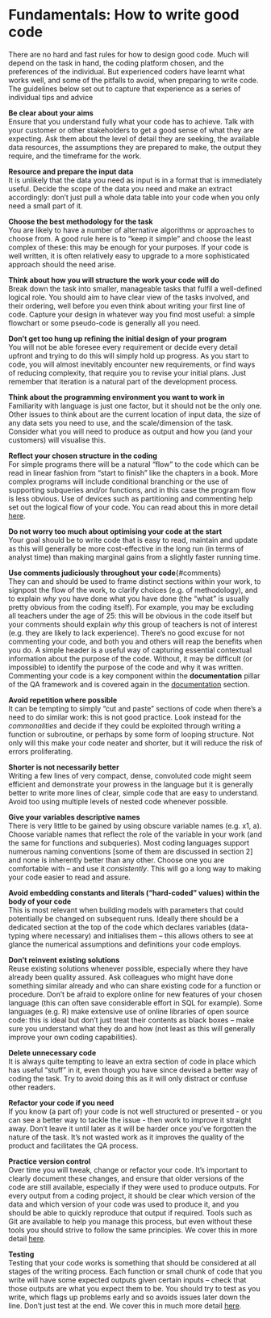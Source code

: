 # Fundamentals:  How to write good code

There are no hard and fast rules for how to design good code. Much will depend on the task in hand, the coding platform chosen, and the preferences of the individual. But experienced coders have learnt what works well, and some of the pitfalls to avoid, when preparing to write code. The guidelines below set out to capture that experience as a series of individual tips and advice

**Be clear about your aims**  
Ensure that you understand fully what your code has to achieve. Talk with your customer or other stakeholders to get a good sense of what they are expecting. Ask them about the level of detail they are seeking, the available data resources, the assumptions they are prepared to make, the output they require, and the timeframe for the work.

**Resource and prepare the input data**  
It is unlikely that the data you need as input is in a format that is immediately useful. Decide the scope of the data you need and make an extract accordingly: don’t just pull a whole data table into your code when you only need a small part of it.

**Choose the best methodology for the task**  
You are likely to have a number of alternative algorithms or approaches to choose from. A good rule here is to “keep it simple” and choose the least complex of these: this may be enough for your purposes. If your code is well written, it is often relatively easy to upgrade to a more sophisticated approach should the need arise.

**Think about how you will structure the work your code will do**  
Break down the task into smaller, manageable tasks that fulfil a well-defined logical role. You should aim to have clear view of the tasks involved, and their ordering, well before you even think about writing your first line of code. Capture your design in whatever way you find most useful: a simple flowchart or some pseudo-code is generally all you need.

**Don’t get too hung up refining the initial design of your program**  
You will not be able foresee every requirement or decide every detail upfront and trying to do this will simply hold up progress. As you start to code, you will almost inevitably encounter new requirements, or find ways of reducing complexity, that require you to revise your initial plans. Just remember that iteration is a natural part of the development process.

**Think about the programming environment you want to work in**  
Familiarity with language is just one factor, but it should not be the only one. Other issues to think about are the current location of input data, the size of any data sets you need to use, and the scale/dimension of the task. Consider what you will need to produce as output and how you (and your customers) will visualise this.

**Reflect your chosen structure in the coding**  
For simple programs there will be a natural “flow” to the code which can be read in linear fashion from “start to finish” like the chapters in a book. More complex programs will include conditional branching or the use of supporting subqueries and/or functions, and in this case the program flow is less obvious. Use of devices such as partitioning and commenting help set out the logical flow of your code.  You can read about this in more detail [here](#code_structure).

**Do not worry too much about optimising your code at the start**  
Your goal should be to write code that is easy to read, maintain and update as this will generally be more cost-effective in the long run (in terms of analyst time) than making marginal gains from a slightly faster running time.

**Use comments judiciously throughout your code**{#comments}  
They can and should be used to frame distinct sections within your work, to signpost the flow of the work, to clarify choices (e.g. of methodology), and to explain _why_ you have done what you have done (the “what” is usually pretty obvious from the coding itself). For example, you may be excluding all teachers under the age of 25: this will be obvious in the code itself but your comments should explain _why_ this group of teachers is not of interest (e.g. they are likely to lack experience). There’s no good excuse for not commenting your code, and both you and others will reap the benefits when you do. A simple header is a useful way of capturing essential contextual information about the purpose of the code. Without, it may be difficult (or impossible) to identify the purpose of the code and why it was written.  Commenting your code is a key component within the **documentation** pillar of the QA framework and is covered again in the [documentation](#documentation) section.  

**Avoid repetition where possible**  
It can be tempting to simply “cut and paste” sections of code when there’s a need to do similar work: this is not good practice. Look instead for the _commonalities_ and decide if they could be exploited through writing a function or subroutine, or perhaps by some form of looping structure. Not only will this make your code neater and shorter, but it will reduce the risk of errors proliferating.

**Shorter is not necessarily better**  
Writing a few lines of very compact, dense, convoluted code might seem efficient and demonstrate your prowess in the language but it is generally better to write more lines of clear, simple code that are easy to understand. Avoid too using multiple levels of nested code whenever possible.

**Give your variables descriptive names**  
There is very little to be gained by using obscure variable names (e.g. x1, a). Choose variable names that reflect the role of the variable in your work (and the same for functions and subqueries). Most coding languages support numerous naming conventions [some of them are discussed in section 2] and none is inherently better than any other. Choose one you are comfortable with – and use it _consistently_. This will go a long way to making your code easier to read and assure.

**Avoid embedding constants and literals (“hard-coded” values) within the body of your code**  
This is most relevant when building models with parameters that could potentially be changed on subsequent runs. Ideally there should be a dedicated section at the top of the code which declares variables (data-typing where necessary) and initialises them – this allows others to see at glance the numerical assumptions and definitions your code employs.

**Don’t reinvent existing solutions**  
Reuse existing solutions whenever possible, especially where they have already been quality assured. Ask colleagues who might have done something similar already and who can share existing code for a function or procedure. Don’t be afraid to explore online for new features of your chosen language (this can often save considerable effort in SQL for example). Some languages (e.g. R) make extensive use of online libraries of open source code: this is ideal but don’t just treat their contents as black boxes – make sure you understand what they do and how (not least as this will generally improve your own coding capabilities).

**Delete unnecessary code**  
It is always quite tempting to leave an extra section of code in place which has useful “stuff” in it, even though you have since devised a better way of coding the task. Try to avoid doing this as it will only distract or confuse other readers.

**Refactor your code if you need**  
If you know (a part of) your code is not well structured or presented - or you can see a better way to tackle the issue - then work to improve it straight away. Don’t leave it until later as it will be harder once you’ve forgotten the nature of the task.  It’s not wasted work as it improves the quality of the product and facilitates the QA process.

**Practice version control**  
Over time you will tweak, change or refactor your code. It’s important to clearly document these changes, and ensure that older versions of the code are still available, especially if they were used to produce outputs. For every output from a coding project, it should be clear which version of the data and which version of your code was used to produce it, and you should be able to quickly reproduce that output if required. Tools such as Git are available to help you manage this process, but even without these tools you should strive to follow the same principles.  We cover this in more detail [here](#VC).  

**Testing**  
Testing that your code works is something that should be considered at all stages of the writing process. Each function or small chunk of code that you write will have some expected outputs given certain inputs – check that those outputs are what you expect them to be. You should try to test as you write, which flags up problems early and so avoids issues later down the line. Don’t just test at the end.  We cover this in much more detail [here](#testing).
